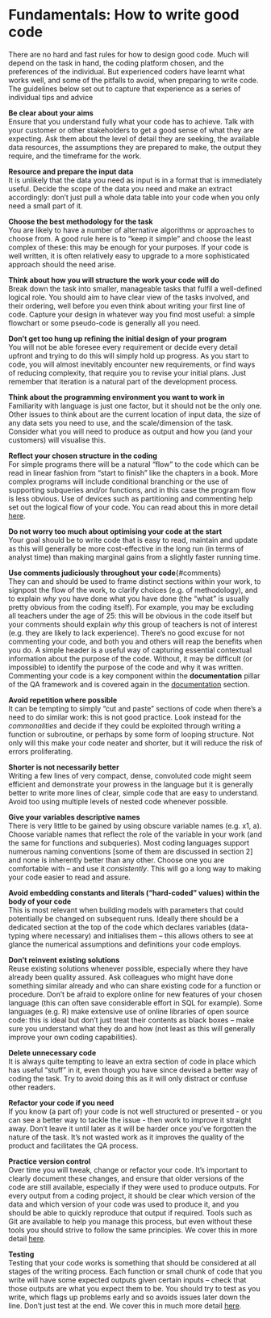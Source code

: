 # Fundamentals:  How to write good code

There are no hard and fast rules for how to design good code. Much will depend on the task in hand, the coding platform chosen, and the preferences of the individual. But experienced coders have learnt what works well, and some of the pitfalls to avoid, when preparing to write code. The guidelines below set out to capture that experience as a series of individual tips and advice

**Be clear about your aims**  
Ensure that you understand fully what your code has to achieve. Talk with your customer or other stakeholders to get a good sense of what they are expecting. Ask them about the level of detail they are seeking, the available data resources, the assumptions they are prepared to make, the output they require, and the timeframe for the work.

**Resource and prepare the input data**  
It is unlikely that the data you need as input is in a format that is immediately useful. Decide the scope of the data you need and make an extract accordingly: don’t just pull a whole data table into your code when you only need a small part of it.

**Choose the best methodology for the task**  
You are likely to have a number of alternative algorithms or approaches to choose from. A good rule here is to “keep it simple” and choose the least complex of these: this may be enough for your purposes. If your code is well written, it is often relatively easy to upgrade to a more sophisticated approach should the need arise.

**Think about how you will structure the work your code will do**  
Break down the task into smaller, manageable tasks that fulfil a well-defined logical role. You should aim to have clear view of the tasks involved, and their ordering, well before you even think about writing your first line of code. Capture your design in whatever way you find most useful: a simple flowchart or some pseudo-code is generally all you need.

**Don’t get too hung up refining the initial design of your program**  
You will not be able foresee every requirement or decide every detail upfront and trying to do this will simply hold up progress. As you start to code, you will almost inevitably encounter new requirements, or find ways of reducing complexity, that require you to revise your initial plans. Just remember that iteration is a natural part of the development process.

**Think about the programming environment you want to work in**  
Familiarity with language is just one factor, but it should not be the only one. Other issues to think about are the current location of input data, the size of any data sets you need to use, and the scale/dimension of the task. Consider what you will need to produce as output and how you (and your customers) will visualise this.

**Reflect your chosen structure in the coding**  
For simple programs there will be a natural “flow” to the code which can be read in linear fashion from “start to finish” like the chapters in a book. More complex programs will include conditional branching or the use of supporting subqueries and/or functions, and in this case the program flow is less obvious. Use of devices such as partitioning and commenting help set out the logical flow of your code.  You can read about this in more detail [here](#code_structure).

**Do not worry too much about optimising your code at the start**  
Your goal should be to write code that is easy to read, maintain and update as this will generally be more cost-effective in the long run (in terms of analyst time) than making marginal gains from a slightly faster running time.

**Use comments judiciously throughout your code**{#comments}  
They can and should be used to frame distinct sections within your work, to signpost the flow of the work, to clarify choices (e.g. of methodology), and to explain _why_ you have done what you have done (the “what” is usually pretty obvious from the coding itself). For example, you may be excluding all teachers under the age of 25: this will be obvious in the code itself but your comments should explain _why_ this group of teachers is not of interest (e.g. they are likely to lack experience). There’s no good excuse for not commenting your code, and both you and others will reap the benefits when you do. A simple header is a useful way of capturing essential contextual information about the purpose of the code. Without, it may be difficult (or impossible) to identify the purpose of the code and why it was written.  Commenting your code is a key component within the **documentation** pillar of the QA framework and is covered again in the [documentation](#documentation) section.  

**Avoid repetition where possible**  
It can be tempting to simply “cut and paste” sections of code when there’s a need to do similar work: this is not good practice. Look instead for the _commonalities_ and decide if they could be exploited through writing a function or subroutine, or perhaps by some form of looping structure. Not only will this make your code neater and shorter, but it will reduce the risk of errors proliferating.

**Shorter is not necessarily better**  
Writing a few lines of very compact, dense, convoluted code might seem efficient and demonstrate your prowess in the language but it is generally better to write more lines of clear, simple code that are easy to understand. Avoid too using multiple levels of nested code whenever possible.

**Give your variables descriptive names**  
There is very little to be gained by using obscure variable names (e.g. x1, a). Choose variable names that reflect the role of the variable in your work (and the same for functions and subqueries). Most coding languages support numerous naming conventions [some of them are discussed in section 2] and none is inherently better than any other. Choose one you are comfortable with – and use it _consistently_. This will go a long way to making your code easier to read and assure.

**Avoid embedding constants and literals (“hard-coded” values) within the body of your code**  
This is most relevant when building models with parameters that could potentially be changed on subsequent runs. Ideally there should be a dedicated section at the top of the code which declares variables (data-typing where necessary) and initialises them – this allows others to see at glance the numerical assumptions and definitions your code employs.

**Don’t reinvent existing solutions**  
Reuse existing solutions whenever possible, especially where they have already been quality assured. Ask colleagues who might have done something similar already and who can share existing code for a function or procedure. Don’t be afraid to explore online for new features of your chosen language (this can often save considerable effort in SQL for example). Some languages (e.g. R) make extensive use of online libraries of open source code: this is ideal but don’t just treat their contents as black boxes – make sure you understand what they do and how (not least as this will generally improve your own coding capabilities).

**Delete unnecessary code**  
It is always quite tempting to leave an extra section of code in place which has useful “stuff” in it, even though you have since devised a better way of coding the task. Try to avoid doing this as it will only distract or confuse other readers.

**Refactor your code if you need**  
If you know (a part of) your code is not well structured or presented - or you can see a better way to tackle the issue - then work to improve it straight away. Don’t leave it until later as it will be harder once you’ve forgotten the nature of the task.  It’s not wasted work as it improves the quality of the product and facilitates the QA process.

**Practice version control**  
Over time you will tweak, change or refactor your code. It’s important to clearly document these changes, and ensure that older versions of the code are still available, especially if they were used to produce outputs. For every output from a coding project, it should be clear which version of the data and which version of your code was used to produce it, and you should be able to quickly reproduce that output if required. Tools such as Git are available to help you manage this process, but even without these tools you should strive to follow the same principles.  We cover this in more detail [here](#VC).  

**Testing**  
Testing that your code works is something that should be considered at all stages of the writing process. Each function or small chunk of code that you write will have some expected outputs given certain inputs – check that those outputs are what you expect them to be. You should try to test as you write, which flags up problems early and so avoids issues later down the line. Don’t just test at the end.  We cover this in much more detail [here](#testing).
